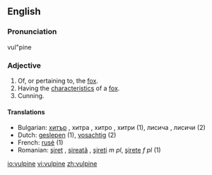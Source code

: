==English==

===Pronunciation===
vul"pine

===Adjective===
{{en-adj}}

# Of, or pertaining to, the [[fox]].
# Having the [[characteristic]]s of a [[fox]].
# Cunning.

====Translations====
* Bulgarian: [[хитър]] {{m}}, хитра {{f}}, хитро {{n}}, хитри {{p}} (1), лисича {{f}}, лисичи {{p}} (2)
* Dutch: [[geslepen]] (1), [[vosachtig]] (2)
* French: [[rusé]] (1)
* Romanian: [[şiret]] {{m}}, [[şireată]] {{f}}, [[şireţi]] ''m pl'', [[şirete]] ''f pl'' (1)

[[io:vulpine]]
[[vi:vulpine]]
[[zh:vulpine]]